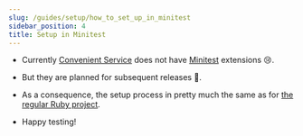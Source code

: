 ```yaml
---
slug: /guides/setup/how_to_set_up_in_minitest
sidebar_position: 4
title: Setup in Minitest
---
```


- Currently [Convenient Service](/) does not have [Minitest](https://github.com/minitest/minitest) extensions 😢.

- But they are planned for subsequent releases 🥹.

- As a consequence, the setup process in pretty much the same as for [the regular Ruby project](/guides/setup/how_to_set_up_in_ruby/guides/setup/how_to_set_up_in_ruby).

- Happy testing!

